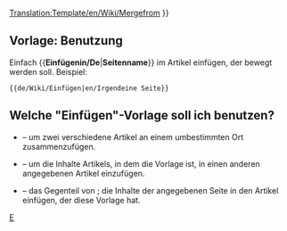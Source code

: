 <noinclude>[[Translation:Template/en/Wiki/Mergefrom]]</noinclude>
{{de/Manual/Ambox| Typ   = Bewegen
| Bild  = en/Wiki/Mergeto.png
| Text  =  {{#IF: {{{1|}}} |Es wurde vorgeschlagen, dass ''[[:{{NAMESPACE}}:{{{1}}}|{{{1}}}]]'' ([[:{{NAMESPACE}} talk:{{{1}}}|Diskutieren]]) in diesen Artikel oder diesen Teil <span class="plainlinks">[http://en.wikipedia.org/wiki/Wikipedia:Merging eingefügt]</span> werden soll.<!--
                            -->  | Keine Seite wurde vorgeschlagen. Bitte diese Vorlage löschen oder aktualisieren.
}} }}<includeonly>{{{2|[[Category:en/Manual/Articles to be merged|{{PAGENAME}}]]}}}</includeonly><noinclude>

==Vorlage: Benutzung==
Einfach <nowiki>{{</nowiki>'''Einfügenin/De'''|'''Seitenname'''<nowiki>}}</nowiki> im Artikel einfügen, der bewegt werden soll. Beispiel:
<pre>{{de/Wiki/Einfügen|en/Irgendeine Seite}}</pre>

== Welche "Einfügen"-Vorlage soll ich benutzen? ==
* {{en/S|Einfügen/De}} &ndash; um zwei verschiedene Artikel an einem umbestimmten Ort zusammenzufügen.
* {{en/S|Einfügenin/De}} &ndash; um die Inhalte Artikels, in dem die Vorlage ist, in einen anderen angegebenen Artikel einzufügen.
* {{en/S|Einfügenvon/De}} &ndash; das Gegenteil von {{en/S|Einfügenin/De}}; die Inhalte der angegebenen Seite in den Artikel einfügen, der diese Vorlage hat.

[[Category:de/Manual/Base Set/Message-Boxen|E]]</noinclude>